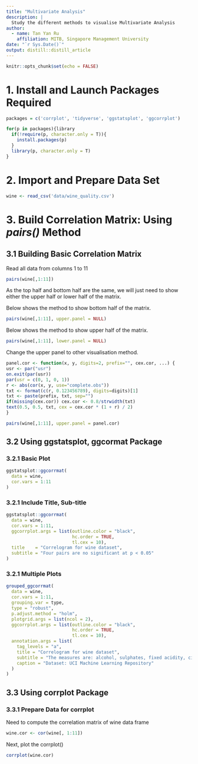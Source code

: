 ```yaml
---
title: "Multivariate Analysis"
description: |
  Study the different methods to visualise Multivariate Analysis
author:
  - name: Tan Yan Ru
    affiliation: MITB, Singapore Management University
date: "`r Sys.Date()`"
output: distill::distill_article
---
```


```r
knitr::opts_chunk$set(echo = FALSE)
```

# 1. Install and Launch Packages Required

```r
packages = c('corrplot', 'tidyverse', 'ggstatsplot', 'ggcorrplot')

for(p in packages){library
  if(!require(p, character.only = T)){
    install.packages(p)
  }
  library(p, character.only = T)
}
```

# 2. Import and Prepare Data Set

```r
wine <- read_csv('data/wine_quality.csv')
```

# 3. Build Correlation Matrix: Using *pairs()* Method

## 3.1 Building Basic Correlation Matrix

Read all data from columns 1 to 11

```r
pairs(wine[,1:11])
```

As the top half and bottom half are the same, we will just need to show either the upper half or lower half of the matrix.

Below shows the method to show bottom half of the matrix.

```r
pairs(wine[,1:11], upper.panel = NULL)
```

Below shows the method to show upper half of the matrix.

```r
pairs(wine[,1:11], lower.panel = NULL)
```

Change the upper panel to other visualisation method.

```r
panel.cor <- function(x, y, digits=2, prefix="", cex.cor, ...) {
usr <- par("usr")
on.exit(par(usr))
par(usr = c(0, 1, 0, 1))
r <- abs(cor(x, y, use="complete.obs"))
txt <- format(c(r, 0.123456789), digits=digits)[1]
txt <- paste(prefix, txt, sep="")
if(missing(cex.cor)) cex.cor <- 0.8/strwidth(txt)
text(0.5, 0.5, txt, cex = cex.cor * (1 + r) / 2)
}

pairs(wine[,1:11], upper.panel = panel.cor)
```

## 3.2 Using ggstatsplot, ggcormat Package

### 3.2.1 Basic Plot

```r
ggstatsplot::ggcorrmat(
  data = wine, 
  cor.vars = 1:11
)
```

### 3.2.1 Include Title, Sub-title

```r
ggstatsplot::ggcorrmat(
  data = wine, 
  cor.vars = 1:11,
  ggcorrplot.args = list(outline.color = "black", 
                         hc.order = TRUE,
                         tl.cex = 10),
  title    = "Correlogram for wine dataset",
  subtitle = "Four pairs are no significant at p < 0.05"
)
```

### 3.2.1 Multiple Plots

```r
grouped_ggcorrmat(
  data = wine,
  cor.vars = 1:11,
  grouping.var = type,
  type = "robust",
  p.adjust.method = "holm",
  plotgrid.args = list(ncol = 2),
  ggcorrplot.args = list(outline.color = "black", 
                         hc.order = TRUE,
                         tl.cex = 10),
  annotation.args = list(
    tag_levels = "a",
    title = "Correlogram for wine dataset",
    subtitle = "The measures are: alcohol, sulphates, fixed acidity, citric acid, chlorides, residual sugar, density, free sulfur dioxide and volatile acidity",
    caption = "Dataset: UCI Machine Learning Repository"
  )
)
```

## 3.3 Using **corrplot** Package

### 3.3.1 Prepare Data for corrplot

Need to compute the correlation matrix of wine data frame

```r
wine.cor <- cor(wine[, 1:11])
```

Next, plot the corrplot()

```r
corrplot(wine.cor)
```

